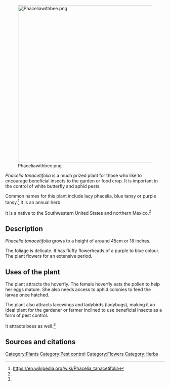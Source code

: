 [[File:Phaceliawithbee.png|center|500px]]

''Phacelia tanacetifolia'' is a much prized plant for those who like to encourage beneficial insects to the garden or food crop. It is important in the control of white butterfly and aphid pests.

Common names for this plant include lacy phacelia, blue tansy or purple tansy.<ref name="wp">https://en.wikipedia.org/wiki/Phacelia_tanacetifolia</ref> It is an annual herb.

It is a native to the Southwestern United States and northern Mexico.<ref name="wp" />

== Description ==
''Phacelia tanacetifolia'' grows to a height of around 45cm or 18 inches.

The foliage is delicate. It has fluffy flowerheads of a purple to blue colour. The plant flowers for an extensive period.

== Uses of the plant ==
The plant attracts the hoverfly. The female hoverfly eats the pollen to help her eggs mature. She also needs access to aphid colonies to feed the larvae once hatched.

The plant also attracts lacewings and ladybirds (ladybugs), making it an ideal plant for the gardener or farmer inclined to use beneficial insects as a form of pest control.

It attracts bees as well.<ref name="wp" />

== Sources and citations ==
{{reflist}}

[[Category:Plants]]
[[Category:Pest control]]
[[Category:Flowers]]
[[Category:Herbs]]